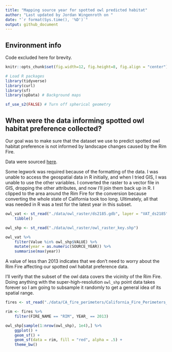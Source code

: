 ```yaml
---
title: "Mapping source year for spotted owl predicted habitat"
author: "Last updated by Jordan Wingenroth on "
date: "`r format(Sys.time(), '%D')`"
output: github_document
---
```


## Environment info

Code excluded here for brevity.

```r

knitr::opts_chunk$set(fig.width=12, fig.height=8, fig.align = "center")

# Load R packages
library(tidyverse)
library(curl)
library(sf)
library(spData) # Background maps

sf_use_s2(FALSE) # Turn off spherical geometry

```

## When were the data informing spotted owl habitat preference collected?

Our goal was to make sure that the dataset we use to predict spotted owl habitat preference is not informed by landscape changes caused by the Rim Fire.

Data were sourced [here](https://map.dfg.ca.gov/metadata/ds2185.html).

Some legwork was required because of the formatting of the data. I was unable to access the geospatial data in R initially, and when I tried GIS, I was unable to use the other variables. I converted the raster to a vector file in GIS, dropping the other attributes, and now I'll join them back up in R. I clipped to the area around the Rim Fire for the conversion because converting the whole state of California took too long. Ultimately, all that was needed in R was a test for the latest year in this subset.

```r

owl_vat <- st_read("./data/owl_raster/ds2185.gdb", layer = "VAT_ds2185") %>%
    tibble()

owl_shp <- st_read("./data/owl_raster/owl_raster_key.shp")

owl_vat %>%
    filter(Value %in% owl_shp$VALUE) %>%
    mutate(year = as.numeric(SOURCE_YEAR)) %>%
    summarise(max(year))

```

A value of less than 2013 indicates that we don't need to worry about the Rim Fire affecting our spotted owl habitat preference data.

I'll verify that the subset of the owl data covers the vicinity of the Rim Fire. Doing anything with the super-high-resolution `owl_shp` point data takes forever so I am going to subsample it randomly to get a general idea of its spatial range.

```r

fires <- st_read("./data/CA_fire_perimeters/California_Fire_Perimeters__all_.shp")

rim <- fires %>%
    filter(FIRE_NAME == "RIM", YEAR_ == 2013)

owl_shp[sample(1:nrow(owl_shp), 1e4),] %>%
    ggplot() +
    geom_sf() +
    geom_sf(data = rim, fill = "red", alpha = .5) +
    theme_bw()

```
